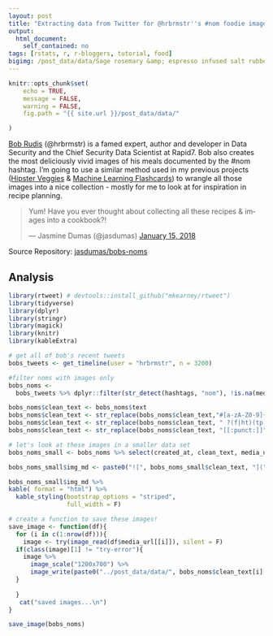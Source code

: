 ```yaml
---
layout: post
title: "Extracting data from Twitter for @hrbrmstr''s #nom foodie images"
output: 
  html_document: 
    self_contained: no
tags: [rstats, r, r-bloggers, tutorial, food]
bigimg: /post_data/data/Sage rosemary &amp; espresso infused salt rubbed roast lamb. Goose fat roasted potatoes _almost _ done .jpg
---
```




```r
knitr::opts_chunk$set(
	echo = TRUE,
	message = FALSE,
	warning = FALSE, 
	fig.path = "{{ site.url }}/post_data/data/"

)
```

[Bob Rudis](https://rud.is/) (@hrbrmstr) is a famed expert, author and developer in Data Security and the Chief Security Data Scientist at Rapid7. Bob also creates the most deliciously vivid images of his meals documented by the #nom hashtag. I'm going to use a similar method used in my previous projects ([Hipster Veggies](https://github.com/jasdumas/hipster-veggies) & [Machine Learning Flashcards](https://jasdumas.github.io/2017-05-02-twitter-ml-flashcards/)) to wrangle all those images into a nice collection - mostly for me to look at for inspiration in recipe planning.

<blockquote class="twitter-tweet" data-lang="en"><p lang="en" dir="ltr">Yum! Have you ever thought about collecting all these recipes &amp; images into a cookbook?!</p>&mdash; Jasmine Dumas (@jasdumas) <a href="https://twitter.com/jasdumas/status/952971103990898689?ref_src=twsrc%5Etfw">January 15, 2018</a></blockquote>
<script async src="https://platform.twitter.com/widgets.js" charset="utf-8"></script>

Source Repository: [jasdumas/bobs-noms](https://github.com/jasdumas/bobs-noms)

## Analysis

```r
library(rtweet) # devtools::install_github("mkearney/rtweet")
library(tidyverse)
library(dplyr)
library(stringr)
library(magick)
library(knitr)
library(kableExtra)
```


```r
# get all of bob's recent tweets
bobs_tweets <- get_timeline(user = "hrbrmstr", n = 3200)

#filter noms with images only
bobs_noms <- 
  bobs_tweets %>% dplyr::filter(str_detect(hashtags, "nom"), !is.na(media_url))
```


```r
bobs_noms$clean_text <- bobs_noms$text
bobs_noms$clean_text <- str_replace(bobs_noms$clean_text,"#[a-zA-Z0-9]{1,}", "") # remove the hashtag
bobs_noms$clean_text <- str_replace(bobs_noms$clean_text, " ?(f|ht)(tp)(s?)(://)(.*)[.|/](.*)", "") # remove the url link
bobs_noms$clean_text <- str_replace(bobs_noms$clean_text, "[[:punct:]]", "") # remove punctuation
```


```r
# let's look at these images in a smaller data set
bobs_noms_small <- bobs_noms %>% select(created_at, clean_text, media_url)

bobs_noms_small$img_md <- paste0("![", bobs_noms_small$clean_text, "](", bobs_noms_small$media_url, ")")
```

```r
bobs_noms_small$img_md %>% 
kable( format = "html") %>%
  kable_styling(bootstrap_options = "striped", 
                full_width = F) 
```

```r
# create a function to save these images!
save_image <- function(df){
  for (i in c(1:nrow(df))){
    image <- try(image_read(df$media_url[[i]]), silent = F)
  if(class(image)[1] != "try-error"){
    image %>%
      image_scale("1200x700") %>%
      image_write(paste0("../post_data/data/", bobs_noms$clean_text[i],".jpg"))
  }
 
  }
   cat("saved images...\n")
}

save_image(bobs_noms)
```